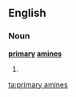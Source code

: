 ==English==

===Noun===
'''[[primary]] [[amines]]'''

# {{plural of|[[primary amine]]}}

[[ta:primary amines]]